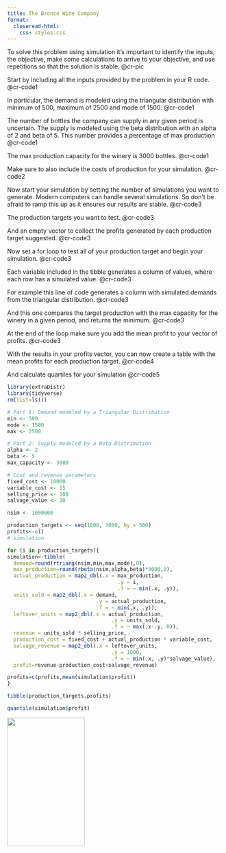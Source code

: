 ```yaml
---
title: The Bronco Wine Company
format: 
  closeread-html:
    css: styles.css
---
```


:::{.cr-section}

To solve this problem using simulation it's important to identify the inputs, the objective, make some calculations to arrive to your objective, and use repetitions so that the solution is stable.  @cr-pic

Start by including all the inputs provided by the problem in your R code. @cr-code1

In particular, the demand is modeled using the triangular distribution with minimum of 500, maximum of 2500 and mode of 1500. [@cr-code1]{hlz="5-8"}

The number of bottles the company can supply in any given period is uncertain. The supply is modeled using the beta distribution with an alpha of 2 and beta of 5. This number provides a percentage of max production [@cr-code1]{hlz="11-12"}

The max production capacity for the winery is 3000 bottles. [@cr-code1]{hlz="13"}

Make sure to also include the costs of production for your simulation. [@cr-code2]{hlz="2-5"}

Now start your simulation by setting the number of simulations you want to generate. Modern computers can handle several simulations. So don't be afraid to ramp this up as it ensures our results are stable. [@cr-code3]{hlz="1"}

The production targets you want to test. [@cr-code3]{hlz="3"}

And an empty vector to collect the profits generated by each production target suggested. [@cr-code3]{hlz="4"}

Now set a for loop to test all of your production target and begin your simulation. [@cr-code3]{hlz="7"}

Each variable included in the tibble generates a column of values, where each row has a simulated value. @cr-code3

For example this line of code generates a column with simulated demands from the triangular distribution. [@cr-code3]{hlz="9"}

And this one compares the target production with the max capacity for the winery in a given period, and returns the minimum. [@cr-code3]{hlz="11-13"}

At the end of the loop make sure you add the mean profit to your vector of profits. [@cr-code3]{hlz="27"}

With the results in your profits vector, you can now create a table with the mean profits for each production target. @cr-code4

And calculate quartiles for your simulation @cr-code5

:::{#cr-code1}
```r
library(extraDistr)
library(tidyverse)
rm(list=ls())

# Part 1: Demand modeled by a Triangular Distribution
min <- 500
mode <- 1500
max <- 2500

# Part 2: Supply modeled by a Beta Distribution
alpha <- 2
beta <- 5
max_capacity <- 3000
```
:::

:::{#cr-code2}
```r
# Cost and revenue parameters
fixed_cost <- 10000
variable_cost <- 15
selling_price <- 100
salvage_value <- 30
```
:::

:::{#cr-code3}
```r
nsim <- 1000000

production_targets <- seq(1000, 3000, by = 500)
profits<-c()
# simulation

for (i in production_targets){
simulation<-tibble(
  demand=round(rtriang(nsim,min,max,mode),0),
  max_production=round(rbeta(nsim,alpha,beta)*3000,0),
  actual_production = map2_dbl(.x = max_production,
                                    .y = i, 
                                    .f = ~ min(.x, .y)),
  units_sold = map2_dbl(.x = demand, 
                             .y = actual_production, 
                             .f = ~ min(.x, .y)),
  leftover_units = map2_dbl(.x = actual_production, 
                                  .y = units_sold, 
                                  .f = ~ max(.x-.y, 0)),
  revenue = units_sold * selling_price,
  production_cost = fixed_cost + actual_production * variable_cost,
  salvage_revenue = map2_dbl(.x = leftover_units, 
                                  .y = 1000, 
                                  .f = ~ min(.x, .y)*salvage_value),
  profit=revenue-production_cost+salvage_revenue)

profits=c(profits,mean(simulation$profit))
}

```
:::

:::{#cr-code4}
```r
tibble(production_targets,profits)
```
:::

:::{#cr-code5}
```r
quantile(simulation$profit)
```
:::

::: {#cr-pic}
![](Bronco.png){width=60% height=300px fig-align="center"}

:::

:::









